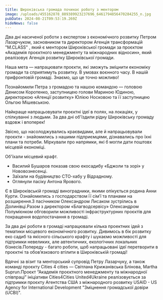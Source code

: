 ```yaml
---
title: Широківська громада починає роботу з ментором
image: /uploads/455162878_889389923237696_6461794856470284255_n.jpg
pubDate: 2024-08-21T09:53:19.269Z
hideNews: false
---
```


Два дні насиченої роботи з експертом з економічного розвитку Петром Лазарчуком,  засновником та директором Агенція трансформацій "M.CLASS" , який є ментором Широківської громади за проєктом «Академія проєктного менеджменту та міжнародних відносин», який реалізовує Агенція розвитку Широківської громади.

Наша мета — напрацювати проєкти, які зможуть зміцнити економіку громади та сприятимуть розвитку. В умовах воєнного часу. В нашій прифронтовій громаді. Знаємо, що це точно можливо!

Познайомили Петра з громадою та нашою командою — головою Денисом Коротенко, заступницею голови Мариною Юдиною, директоркою «Агенції розвитку» Юлією Носковою та її заступницею Ольгою Мішевською.

Найкраще напрацьовувати проєктні ідеї в полях, на локаціях, у спілкуванні з людьми. За два дні об'їздили рідну Широківську громаду вздовж і впоперек!

Звісно, що насолоджувались краєвидами, але й напрацьовували проєкти - знайомились з нашими підприємцями, дізнавались про їхні плани та потреби. Міркували про напрямки, які б могли дати поштовх місцевій економіці. 

Об'їхали місцевий крафт. 

* Василий Бушаров показав свою екосадибу «Бджоли та зорі» у Нововознесенці.
* Заїхали на будівництво СТО-хабу у Відрадному.
* Оглянули пасіку Антона Ярового.

Є в Широківській громаді виноградники, якими опікується родина Анни Курти. Ознайомились з господарством її сім’ї та планами на розширення.З пасічником Олександром Лисаком зустрілись в Долинівці.Разом з директором «Благводсервісу» Олександром Полумієнком обговорили можливості інфраструктурних проєктів для покращення водопостачання в громаді.

За два дні роботи в громаді напрацювали кілька проектних ідей з тематики місцевого економічного розвитку. Дивимось в бік розвитку еко садиб та якісного сільського крафту і шукаємо можливості для підтримки невеликих, але автентичних, екологічних локальних бізнесів.Попереду - багато роботи, щоб напрацьовані ідеї перетворити в проєктні та обовʼязкового втілити в Широківській громаді!

Вдячні за візит та менторський супровід Петру Лазарчуку, а також команді проєкту Cities 4 cities — Світлана Крижанівська Блінова, Martha Suprun.Проєкт “Академія проєктного менеджменту та міжнародної співпраці” ініціативи Cities4Cities United4Ukraine реалізовується за підтримки проєкту Агентства США з міжнародного розвитку USAID - US Agency for International Development "Зміцнення громадської довіри (UCBI)".

